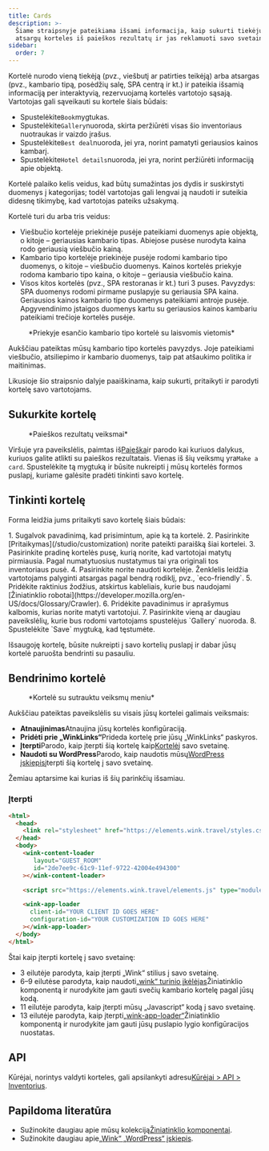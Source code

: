 ```yaml
---
title: Cards
description: >-
  Šiame straipsnyje pateikiama išsami informacija, kaip sukurti tiekėjų ir
  atsargų korteles iš paieškos rezultatų ir jas reklamuoti savo svetainėje.
sidebar:
  order: 7
---
```


Kortelė nurodo vieną tiekėją (pvz., viešbutį ar patirties teikėją) arba atsargas (pvz., kambario tipą, posėdžių salę, SPA centrą ir kt.) ir pateikia išsamią informaciją per interaktyvią, rezervuojamą kortelės vartotojo sąsają.
Vartotojas gali sąveikauti su kortele šiais būdais:

* Spustelėkite`Book`mygtukas.
* Spustelėkite`Gallery`nuoroda, skirta peržiūrėti visas šio inventoriaus nuotraukas ir vaizdo įrašus.
* Spustelėkite`Best deal`nuoroda, jei yra, norint pamatyti geriausios kainos kambarį.
* Spustelėkite`Hotel details`nuoroda, jei yra, norint peržiūrėti informaciją apie objektą.

Kortelė palaiko kelis veidus, kad būtų sumažintas jos dydis ir suskirstyti duomenys į kategorijas; todėl vartotojas gali lengvai ją naudoti ir suteikia didesnę tikimybę, kad vartotojas pateiks užsakymą.

Kortelė turi du arba tris veidus:

* Viešbučio kortelėje priekinėje pusėje pateikiami duomenys apie objektą, o kitoje – geriausias kambario tipas. Abiejose pusėse nurodyta kaina rodo geriausią viešbučio kainą.
* Kambario tipo kortelėje priekinėje pusėje rodomi kambario tipo duomenys, o kitoje – viešbučio duomenys. Kainos kortelės priekyje rodoma kambario tipo kaina, o kitoje – geriausia viešbučio kaina.
* Visos kitos kortelės (pvz., SPA restoranas ir kt.) turi 3 puses. Pavyzdys: SPA duomenys rodomi pirmame puslapyje su geriausia SPA kaina. Geriausios kainos kambario tipo duomenys pateikiami antroje pusėje. Apgyvendinimo įstaigos duomenys kartu su geriausios kainos kambariu pateikiami trečioje kortelės pusėje.

<figure>
  <CloudinaryImage width="350" height="829" resize="scale" quality="best" alt="Kortelės peržiūra" src="academy/card-example" errorImage="noimage_opaque_nyrtl0.png" />

  <figcaption>*Priekyje esančio kambario tipo kortelė su laisvomis vietomis*</figcaption>
</figure>


Aukščiau pateiktas mūsų kambario tipo kortelės pavyzdys. Joje pateikiami viešbučio, atsiliepimo ir kambario duomenys, taip pat atšaukimo politika ir maitinimas.

Likusioje šio straipsnio dalyje paaiškinama, kaip sukurti, pritaikyti ir parodyti kortelę savo vartotojams.

## Sukurkite kortelę

<figure>
  <CloudinaryImage width="350" height="238" resize="scale" quality="best" alt="Veiksmai" src="academy/inventory-actions" errorImage="noimage_opaque_nyrtl0.png" />

  <figcaption>*Paieškos rezultatų veiksmai*</figcaption>
</figure>


Viršuje yra paveikslėlis, paimtas iš[Paieška](/studio/search)ir parodo kai kuriuos dalykus, kuriuos galite atlikti su paieškos rezultatais. Vienas iš šių veiksmų yra`Make a card`.
Spustelėkite tą mygtuką ir būsite nukreipti į mūsų kortelės formos puslapį, kuriame galėsite pradėti tinkinti savo kortelę.

## Tinkinti kortelę

Forma leidžia jums pritaikyti savo kortelę šiais būdais:

<Steps>
  1. Sugalvok pavadinimą, kad prisimintum, apie ką ta kortelė.
  2. Pasirinkite [Pritaikymas](/studio/customization) norite pateikti paraišką šiai kortelei.
  3. Pasirinkite pradinę kortelės pusę, kurią norite, kad vartotojai matytų pirmiausia. Pagal numatytuosius nustatymus tai yra originali tos inventoriaus pusė.
  4. Pasirinkite <Badge text="badge" variant="tip" size="small" /> norite naudoti kortelėje. Ženklelis leidžia vartotojams palyginti atsargas pagal bendrą rodiklį, pvz., `eco-friendly`.
  5. Pridėkite raktinius žodžius, atskirtus kableliais, kurie bus naudojami [Žiniatinklio robotai](https://developer.mozilla.org/en-US/docs/Glossary/Crawler).
  6. Pridėkite pavadinimus ir aprašymus kalbomis, kurias norite matyti vartotojui.
  7. Pasirinkite vieną ar daugiau paveikslėlių, kurie bus rodomi vartotojams spustelėjus `Gallery` nuoroda.
  8. Spustelėkite `Save` mygtuką, kad tęstumėte.
</Steps>


Išsaugoję kortelę, būsite nukreipti į savo kortelių puslapį ir dabar jūsų kortelė paruošta bendrinti su pasauliu.

## Bendrinimo kortelė

<figure>
  <CloudinaryImage width="350" height="857" resize="scale" quality="best" alt="Kortelė" src="academy/card-actions" errorImage="noimage_opaque_nyrtl0.png" />

  <figcaption>*Kortelė su sutrauktu veiksmų meniu*</figcaption>
</figure>


Aukščiau pateiktas paveikslėlis su visais jūsų kortelei galimais veiksmais:

* **Atnaujinimas**Atnaujina jūsų kortelės konfigūraciją.
* **Pridėti prie „WinkLinks“**&#x50;rideda kortelę prie jūsų „WinkLinks“ paskyros.
* **Įterpti**Parodo, kaip įterpti šią kortelę kaip[Kortelė](/developers/web-components/#content-loader)į savo svetainę.
* **Naudoti su WordPress**Parodo, kaip naudotis mūsų[WordPress įskiepis](/developers/wordpress)įterpti šią kortelę į savo svetainę.

Žemiau aptarsime kai kurias iš šių parinkčių išsamiau.

### Įterpti

```html {3, 6-9, 11, 13-16}
<html>
  <head>
    <link rel="stylesheet" href="https://elements.wink.travel/styles.css"></link>
  </head>
  <body>
    <wink-content-loader
       layout="GUEST_ROOM"
       id="2de7ee9c-61c9-11ef-9722-42004e494300"
    ></wink-content-loader>

    <script src="https://elements.wink.travel/elements.js" type="module" defer></script>

    <wink-app-loader
      client-id="YOUR CLIENT ID GOES HERE"
      configuration-id="YOUR CUSTOMIZATION ID GOES HERE"
    ></wink-app-loader>
  </body>
</html>
```

Štai kaip įterpti kortelę į savo svetainę:

* 3 eilutėje parodyta, kaip įterpti „Wink“ stilius į savo svetainę.
* 6–9 eilutėse parodyta, kaip naudoti[„wink“ turinio įkėlėjas](/developers/web-components/#content-loader)Žiniatinklio komponentą ir nurodykite jam gauti svečių kambario kortelę pagal jūsų kodą.
* 11 eilutėje parodyta, kaip įterpti mūsų „Javascript“ kodą į savo svetainę.
* 13 eilutėje parodyta, kaip įterpti[„wink-app-loader“](/developers/web-components/#application-loader)Žiniatinklio komponentą ir nurodykite jam gauti jūsų puslapio lygio konfigūracijos nuostatas.

## API

Kūrėjai, norintys valdyti korteles, gali apsilankyti adresu[Kūrėjai > API > Inventorius](/developers/apis/#inventory-api).

## Papildoma literatūra

* Sužinokite daugiau apie mūsų kolekciją[Žiniatinklio komponentai](/developers/web-components).
* Sužinokite daugiau apie[„Wink“ „WordPress“ įskiepis](/developers/wordpress).

